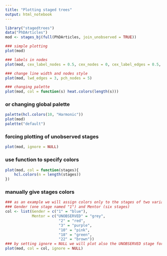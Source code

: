 ```yaml
---
title: "Plotting staged trees"
output: html_notebook
---
```


```r
library("stagedtrees")
data("PhDArticles")
mod <- stages_bj(full(PhDArticles, join_unobserved = TRUE))
```

```r
### simple plotting
plot(mod)
```


```r
### labels in nodes
plot(mod, cex_label_nodes = 0.5, cex_nodes = 0, cex_label_edges = 0.5, var_names = FALSE)
```

```r
### change line width and nodes style
plot(mod, lwd_edges = 3, pch_nodes = 5)
```


```r
### changing palette
plot(mod, col = function(s) heat.colors(length(s)))
```



### or changing global palette
```r
palette(hcl.colors(10, "Harmonic"))
plot(mod)
palette("default")
```



### forcing plotting of unobserved stages
```r
plot(mod, ignore = NULL)
```


### use function to specify colors 
```r
plot(mod, col = function(stages){
    hcl.colors(n = length(stages))
})
```



### manually give stages colors
```r
### as an example we will assign colors only to the stages of two variables
### Gender (one stage named "1") and Mentor (six stages)
col <- list(Gender = c("1" = "blue"), 
            Mentor = c("UNOBSERVED" = "grey",
                        "2" = "red", 
                        "3" = "purple",
                        "10" = "pink",
                        "18" = "green",
                        "22" = "brown"))
### by setting ignore = NULL we will plot also the UNOBSERVED stage for Mentor
plot(mod, col = col, ignore = NULL)
```
